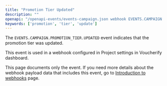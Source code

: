 ```yaml
---
title: "Promotion Tier Updated"
description: ""
openapi: "/openapi-events/events-campaign.json webhook EVENTS.CAMPAIGN.PROMOTION_TIER.UPDATED"
keywords: ['promotion', 'tier', 'update']
---
```


The `EVENTS.CAMPAIGN.PROMOTION_TIER.UPDATED` event indicates that the promotion tier was updated.

This event is used in a webhook configured in Project settings in Voucherify dashboard.

<Note>This page documents only the event. If you need more details about the webhook payload data that includes this event, go to [Introduction to webhooks](/api-reference/introduction-to-webhooks "Introduction to webhooks v2024-01-01") page.</Note>